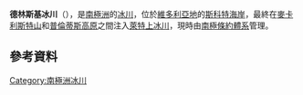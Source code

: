 {{Coord|77|31|S|160|20|E|source:GNIS|display=title}}

'''德林斯基冰川'''（{{lang-en|Delinski Glacier}}），是[[南極洲|南極洲]]的[[冰川|冰川]]，位於[[維多利亞地|維多利亞地]]的[[斯科特海岸|斯科特海岸]]，最終在[[麥卡利斯特山|麥卡利斯特山]]和[[普倫蒂斯高原|普倫蒂斯高原]]之間注入[[萊特上冰川|萊特上冰川]]，現時由[[南極條約體系|南極條約體系]]管理。

==參考資料==
{{usgs-gazetteer|id=18685}}
{{ScottCoast-geo-stub}}
{{DEFAULTSORT:Delinski Glacier}}
[[Category:南極洲冰川|Category:南極洲冰川]]